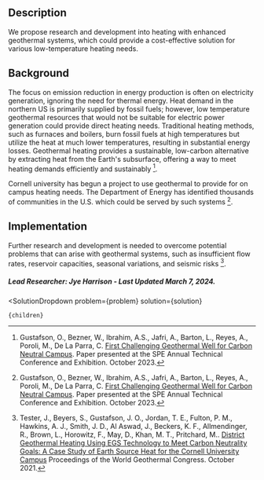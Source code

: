 

## Description

We propose research and development into heating with enhanced geothermal systems, which could provide a cost-effective solution for various low-temperature heating needs.

## Background

The focus on emission reduction in energy production is often on electricity generation, ignoring the need for thermal energy. Heat demand in the northern US is primarily supplied by fossil fuels; however, low temperature geothermal resources that would not be suitable for electric power generation could provide direct heating needs. Traditional heating methods, such as furnaces and boilers, burn fossil fuels at high temperatures but utilize the heat at much lower temperatures, resulting in substantial energy losses. Geothermal heating provides a sustainable, low-carbon alternative by extracting heat from the Earth's subsurface, offering a way to meet heating demands efficiently and sustainably [^"1"].

Cornell university has begun a project to use geothermal to provide for on campus heating needs. The Department of Energy has identified thousands of communities in the U.S. which could be served by such systems [^"1"].

## Implementation

Further research and development is needed to overcome potential problems that can arise with geothermal systems, such as insufficient flow rates, reservoir capacities, seasonal variations, and seismic risks [^"2"]. 

##### Lead Researcher: Jye Harrison - Last Updated March 7, 2024.


[^"1"]: Gustafson, O., Bezner, W., Ibrahim, A.S., Jafri, A., Barton, L., Reyes, A., Poroli, M., De La Parra, C. [First Challenging Geothermal Well for Carbon Neutral Campus](http://dx.doi.org/10.2118/215005-ms). Paper presented at the SPE Annual Technical Conference and Exhibition. October 2023.
[^"2"]: Tester, J., Beyers, S., Gustafson, J. O., Jordan, T. E., Fulton, P. M., Hawkins, A. J., Smith, J. D., Al Aswad, J., Beckers, K. F., Allmendinger, R., Brown, L., Horowitz, F., May, D.,
Khan, M. T., Pritchard, M.. [District Geothermal Heating Using EGS Technology to Meet Carbon Neutrality Goals: A Case Study of Earth Source Heat for the Cornell University Campus](https://pangea.stanford.edu/ERE/db/WGC/papers/WGC/2020/35011.pdf) Proceedings of the World Geothermal Congress. October 2021.




  <SolutionDropdown 
    problem={problem} 
    solution={solution}
  >
    {children}
  </SolutionDropdown>
